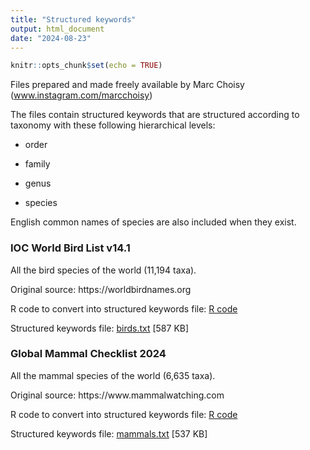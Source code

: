 ```yaml
---
title: "Structured keywords"
output: html_document
date: "2024-08-23"
---
```


```r
knitr::opts_chunk$set(echo = TRUE)
```

Files prepared and made freely available by Marc Choisy ([www.instagram.com/marcchoisy](https://www.instagram.com/marcchoisy))

The files contain structured keywords that are structured according to taxonomy with
these following hierarchical levels:

* order

* family

* genus

* species
      
English common names of species are also included when they exist.

### IOC World Bird List v14.1

All the bird species of the world (11,194 taxa).

Original source: https://worldbirdnames.org

R code to convert into structured keywords file: [R code](https://choisy.github.io/life_structured_keywords/birds.R)

Structured keywords file: <a href="https://choisy.github.io/life_structured_keywords/birds.txt" download>birds.txt</a> [587 KB]

### Global Mammal Checklist 2024

All the mammal species of the world (6,635 taxa).

Original source: https://www.mammalwatching.com

R code to convert into structured keywords file: [R code](https://choisy.github.io/life_structured_keywords/mammals.R)

Structured keywords file: <a href="https://choisy.github.io/life_structured_keywords/mammals.txt" download>mammals.txt</a> [537 KB]






